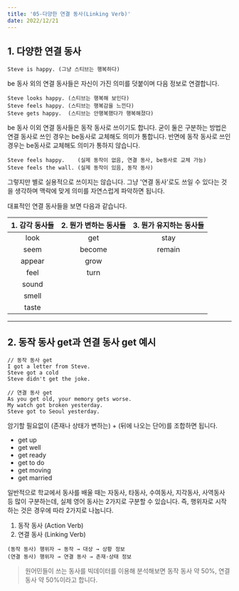 ```yaml
---
title: '05-다양한 연결 동사(Linking Verb)'
date: 2022/12/21
---
```


## 1. 다양한 연결 동사

```
Steve is happy. (그냥 스티브는 행복하다)
```

be 동사 외의 연결 동사들은 자신이 가진 의미를 덧붙이며 다음 정보로 연결합니다.

```
Steve looks happy. (스티브는 행복해 보인다)
Steve feels happy. (스티브는 행복감을 느낀다)
Steve gets happy.  (스티브는 안행복했다가 행복해졌다)
```

be 동사 이외 연결 동사들은 동작 동사로 쓰이기도 합니다.
굳이 둘은 구분하는 방법은 연결 동사로 쓰인 경우는 be동사로 교체해도 의미가 통합니다.
반면에 동작 동사로 쓰인 경우는 be동사로 교체해도 의미가 통하지 않습니다.

```
Steve feels happy.    (실제 동작이 없음, 연결 동사, be동사로 교체 가능)
Steve feels the wall. (실제 동작이 있음, 동작 동사)
```

그렇지만 별로 실용적으로 쓰이지는 않습니다.
그냥 '연결 동사'로도 쓰일 수 있다는 것을 생각하며 맥락에 맞게 의미를 자연스럽게 파악하면 됩니다.

대표적인 연결 동사들을 보면 다음과 같습니다.

| 1. 감각 동사들 | 2. 뭔가 변하는 동사들 | 3. 뭔가 유지하는 동사들 |
| :------------: | :-------------------: | :---------------------: |
|      look      |          get          |          stay           |
|      seem      |        become         |         remain          |
|     appear     |         grow          |                         |
|      feel      |         turn          |                         |
|     sound      |                       |                         |
|     smell      |                       |                         |
|     taste      |                       |                         |

---

## 2. 동작 동사 get과 연결 동사 get 예시

```
// 동작 동사 get
I got a letter from Steve.
Steve got a cold
Steve didn't get the joke.

// 연결 동사 get
As you get old, your memory gets worse.
My watch got broken yesterday.
Steve got to Seoul yesterday.
```

암기할 필요없이 (존재나 상태가 변하는) + (뒤에 나오는 단어)를 조합하면 됩니다.

- get up
- get well
- get ready
- get to do
- get moving
- get married

일반적으로 학교에서 동사를 배울 때는 자동사, 타동사, 수여동사, 지각동사, 사역동사 등 많이 구분하는데,
실제 영어 동사는 2가지로 구분할 수 있습니다. 즉, 행위자로 시작하는 것은 경우에 따라 2가지로 나눕니다.

1. 동작 동사 (Action Verb)
2. 연결 동사 (Linking Verb)

```
(동작 동사) 행위자 → 동작 → 대상 → 상황 정보
(연결 동사) 행위자 → 연결 동사 → 존재·상태 정보
```

> 원어민들이 쓰는 동사를 빅데이터를 이용해 분석해보면 동작 동사 약 50%, 연결 동사 약 50%이라고 합니다.
